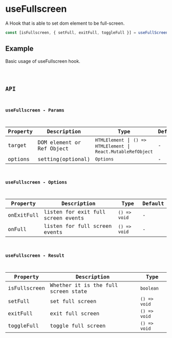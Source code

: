 # useFullscreen

A Hook that is able to set dom element to be full-screen.

```ts pure
const [isFullscreen, { setFull, exitFull, toggleFull }] = useFullScreen(target, options?:Options);
```

## Example

Basic usage of useFullscreen hook.

<code src="./demo/Example.tsx" />

## API

### useFullscreen - Params

| Property | Description               | Type                                                             | Default |
| -------- | ------------------------- | ---------------------------------------------------------------- | ------- |
| target   | DOM element or Ref Object | `HTMLElement` \| `() => HTMLElement` \| `React.MutableRefObject` | -       |
| options  | setting(optional)         | `Options`                                                        | -       |

### useFullscreen - Options

| Property   | Description                        | Type         | Default |
| ---------- | ---------------------------------- | ------------ | ------- |
| onExitFull | listen for exit full screen events | `() => void` | -       |
| onFull     | listen for full screen events      | `() => void` | -       |

### useFullscreen - Result

| Property     | Description                         | Type         |
| ------------ | ----------------------------------- | ------------ |
| isFullscreen | Whether it is the full screen state | `boolean`    |
| setFull      | set full screen                     | `() => void` |
| exitFull     | exit full screen                    | `() => void` |
| toggleFull   | toggle full screen                  | `() => void` |
